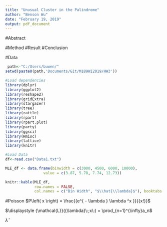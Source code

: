 ```yaml
---
title: "Unusual Cluster in the Palindrome"
author: "Benson Wu"
date: "February 19, 2019"
output: pdf_document
---
```


#Abstract

#Method
#Result
#Conclusion

\pagebreak

#Data
```r
 path<-"C:/Users/buwen/"
setwd(paste0(path,'Documents/Git/M189WI2019/HW3'))

#Load dependencies
library(dplyr)
library(ggplot2)
library(reshape2)
library(gridExtra)
library(stargazer)
library(tree)
library(rattle)
library(rpart)
library(rpart.plot)
library(party)
library(ggsci)
library(Hmisc)
library(lattice)
library(knitr)

#Load Data
df<-read.csv("Data1.txt")
```


```r
MLE_df <- data.frame(binwidth = c(3000, 4500, 6000, 10000),
                 value = c(3.87, 5.78, 7.74, 12.73))

knitr::kable(MLE_df,
             row.names = FALSE,
             col.names = c("Bin Width", "$\\hat{\\lambda}$"), booktabs = TRUE, caption = "MLE of $\\hat{\\lambda}$", escape = FALSE)
```




#Poisson
$P\left( x \right) = \frac{{e^{ - \lambda } \lambda ^x }}{{x!}}$

$\displaystyle {\mathcal{L}}({\lambda}\:;x\:) = \prod_{n=1}^{\infty}a_n$

$\hat{\lambda}$